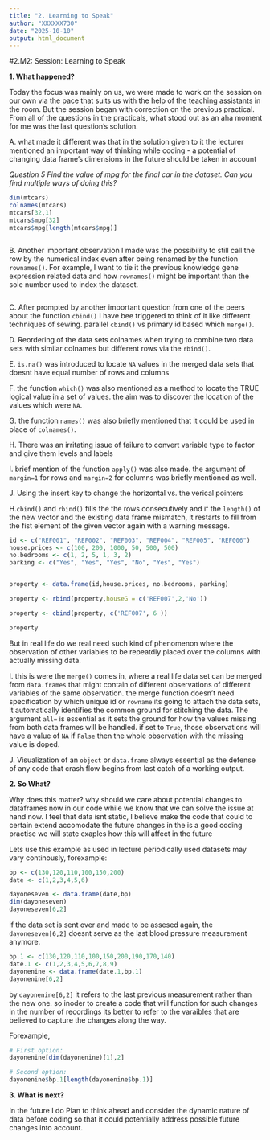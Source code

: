 ```yaml
---
title: "2. Learning to Speak"
author: "XXXXXX730"
date: "2025-10-10"
output: html_document
---
```

#2.M2: Session: Learning to Speak

**1. What happened?**

Today the focus was mainly on us, we were made to work on the session on our own via the pace that suits us with the help of the teaching assistants in the room. But the session began with correction on the previous practical. From all of the questions in the practicals, what stood out as an aha moment for me was the last question's solution.

A. what made it different was that in the solution given to it the lecturer mentioned an important way of thinking while coding - a potential of changing data frame's dimensions in the future should be taken in account 

*Question 5*
*Find the value of mpg for the final car in the dataset. Can you find multiple ways of doing this?*

```r
dim(mtcars)
colnames(mtcars)
mtcars[32,1]
mtcars$mpg[32]
mtcars$mpg[length(mtcars$mpg)]



```
B. Another important observation I made was the possibility to still call the row by the numerical index even after being renamed by the function `rownames()`. 
For example, I want to tie it the previous knowledge gene expression related data and how `rownames()` might be important than the sole number used to index the dataset. 

```r

```

C. After prompted by another important question from one of the peers about the function `cbind()` I have bee triggered to think of it like different techniques of sewing. parallel `cbind()` vs primary id based which `merge()`.


D. Reordering of the data sets colnames when trying to combine two data sets with similar colnames but different rows via the `rbind()`.


E. `is.na()` was introduced to locate `NA` values in the merged data sets that doesnt have equal number of rows and columns

F. the function `which()` was also mentioned as a method to locate the TRUE logical value in a set of values. the aim was to discover the location of the values which were `NA`.


G. the function `names()` was also briefly mentioned that it could be used in place of `colnames()`.

H. There was an irritating issue of failure to convert variable type to factor and give them levels and labels

I. brief mention of the function `apply()` was also made. the argument of `margin=1` for rows and `margin=2` for columns was briefly mentioned as well.

J. Using the insert key to change the horizontal vs. the verical pointers

H.`cbind()` and  `rbind()` fills the the rows consecutively and if the `length()` of the new vector and the existing data frame mismatch, it restarts to fill from the fist element of the given vector again with a warning message.

```r

id <- c("REF001", "REF002", "REF003", "REF004", "REF005", "REF006")
house.prices <- c(100, 200, 1000, 50, 500, 500)
no.bedrooms <- c(1, 2, 5, 1, 3, 2)
parking <- c("Yes", "Yes", "Yes", "No", "Yes", "Yes")


property <- data.frame(id,house.prices, no.bedrooms, parking)

property <- rbind(property,houseG = c('REF007',2,'No'))

property <- cbind(property, c('REF007', 6 ))

property
```
But in real life do we real need such kind of phenomenon where the observation of other variables to be repeatdly placed over the columns with actually missing data.

I. this is were the `merge()` comes in, where a real life data set can be merged from `data.frames` that might contain of different observations of different variables of the same observation. the merge function doesn't need specification by which unique id or `rowname` its going to attach the data sets, it automatically identifies the common ground for stitching the data. The argument `all=` is essential as it sets the ground for how the values missing from both data frames will be handled. if set to `True`, those observations will have a value of `NA` if `False` then the whole observation with the missing value is doped.

J. Visualization of an `object` or `data.frame` always essential as the defense of any code that crash flow begins from last catch of a working  output.


**2. So What?**

Why does this matter? why should we care about potential changes to dataframes now in our code while we know that we can solve the issue at hand now. I feel that data isnt static, I believe make the code that could to certain extend accomodate the future changes in the is a good coding practise
we will state exaples how this will affect in the future

Lets use this example as used in lecture periodically used datasets may vary continously, forexample:

```r

bp <- c(130,120,110,100,150,200)
date <- c(1,2,3,4,5,6)

dayoneseven <- data.frame(date,bp) 
dim(dayoneseven)
dayoneseven[6,2]


```
if the data set is sent over and made to be assesed again, the `dayoneseven[6,2]` doesnt serve as the last blood pressure measurement anymore.

```r
bp.1 <- c(130,120,110,100,150,200,190,170,140)
date.1 <- c(1,2,3,4,5,6,7,8,9)
dayonenine <- data.frame(date.1,bp.1)
dayonenine[6,2]
```
by `dayonenine[6,2]` it refers to the last previous measurement rather than the new one. so inoder to create a code that will function for such changes in the number of recordings its better to refer to the varaibles that are believed to capture the changes along the way.

Forexample,

```r

# First option:
dayonenine[dim(dayonenine)[1],2]

# Second option:
dayonenine$bp.1[length(dayonenine$bp.1)]

```



**3. What is next?**

In the future I do Plan to think ahead and consider the dynamic nature of data before coding so that it could potentially address possible future changes into account. 






